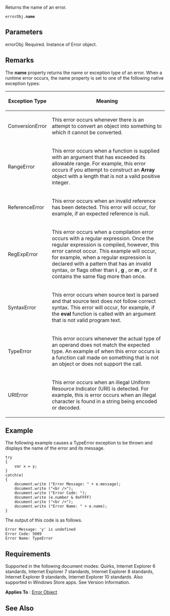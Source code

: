 Returns the name of an error.

 errorObj.'''name'''

==Parameters==
; errorObj: Required. Instance of Error object.

==Remarks==
The '''name''' property returns the name or exception type of an error. When a runtime error occurs, the name property is set to one of the following native exception types:

{| class='wikitable'
|-
! Exception Type
! Meaning
|-
| ConversionError
| This error occurs whenever there is an attempt to convert an object into something to which it cannot be converted.
|-
| RangeError
| This error occurs when a function is supplied with an argument that has exceeded its allowable range. For example, this error occurs if you attempt to construct an '''Array''' object with a length that is not a valid positive integer.
|-
| ReferenceError
| This error occurs when an invalid reference has been detected. This error will occur, for example, if an expected reference is null.
|-
| RegExpError
| This error occurs when a compilation error occurs with a regular expression. Once the regular expression is compiled, however, this error cannot occur. This example will occur, for example, when a regular expression is declared with a pattern that has an invalid syntax, or flags other than '''i''' , '''g''' , or '''m''' , or if it contains the same flag more than once.
|-
| SyntaxError
| This error occurs when source text is parsed and that source text does not follow correct syntax. This error will occur, for example, if the '''eval''' function is called with an argument that is not valid program text.
|-
| TypeError
| This error occurs whenever the actual type of an operand does not match the expected type. An example of when this error occurs is a function call made on something that is not an object or does not support the call.
|-
| URIError
| This error occurs when an illegal Uniform Resource Indicator (URI) is detected. For example, this is error occurs when an illegal character is found in a string being encoded or decoded.
|}

==Example==
The following example causes a TypeError exception to be thrown and displays the name of the error and its message.

 try
 {
     var x = y;
 }
 catch(e)
 {
     document.write ("Error Message: " + e.message);
     document.write ("&lt;br /&gt;");
     document.write ("Error Code: ");
     document.write (e.number &amp; 0xFFFF)
     document.write ("&lt;br /&gt;");
     document.write ("Error Name: " + e.name);
 }
The output of this code is as follows.

 Error Message: 'y' is undefined
 Error Code: 5009
 Error Name: TypeError

==Requirements==
Supported in the following document modes: Quirks, Internet Explorer 6 standards, Internet Explorer 7 standards, Internet Explorer 8 standards, Internet Explorer 9 standards, Internet Explorer 10 standards. Also supported in Windows Store apps. See Version Information.

'''Applies To''' : [[javascript/Error|Error Object]]


==See Also==

              

              

              
